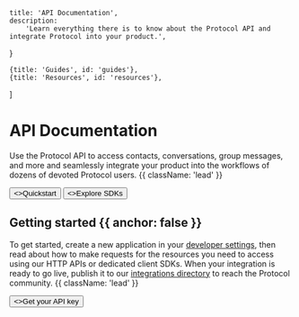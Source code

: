 
    title: 'API Documentation',
    description:
        'Learn everything there is to know about the Protocol API and integrate Protocol into your product.',
}

    {title: 'Guides', id: 'guides'},
    {title: 'Resources', id: 'resources'},
]

<HeroPattern/>

# API Documentation

Use the Protocol API to access contacts, conversations, group messages, and more and seamlessly integrate your product into the workflows of dozens of devoted Protocol users. {{ className: 'lead' }}

<div className="not-prose mb-16 mt-6 flex gap-3">
    <Button href="/quickstart" arrow="right">
        <>Quickstart</>
    </Button>
    <Button href="/sdks" variant="outline">
        <>Explore SDKs</>
    </Button>
</div>

## Getting started {{ anchor: false }}

To get started, create a new application in your [developer settings](#), then read about how to make requests for the resources you need to access using our HTTP APIs or dedicated client SDKs. When your integration is ready to go live, publish it to our [integrations directory](#) to reach the Protocol community. {{ className: 'lead' }}

<div className="not-prose">
    <Button href="/sdks" variant="text" arrow="right">
        <>Get your API key</>
    </Button>
</div>

<Guides/>

<Resources/>
